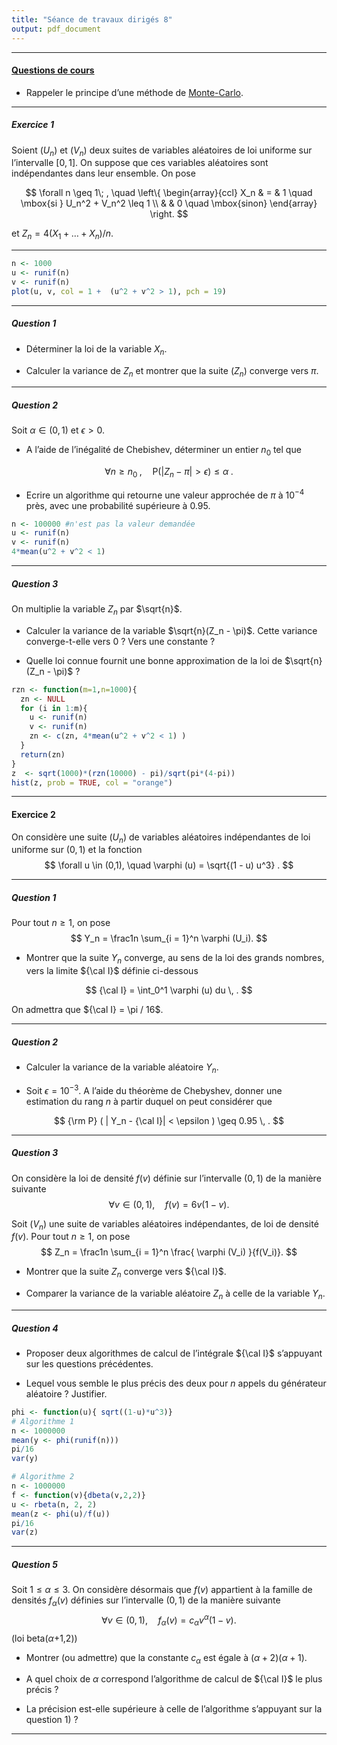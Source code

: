 ```yaml
---
title: "Séance de travaux dirigés 8"
output: pdf_document
---
```


** **

#### [Questions de cours](http://francoio.github.io/html/CM7.html) 

* Rappeler le principe d'une méthode de [Monte-Carlo](https://fr.wikipedia.org/wiki/Casino_de_Monte-Carlo).


** **

##### Exercice 1

Soient $(U_n)$ et $(V_n)$ deux suites de variables aléatoires de loi uniforme sur l'intervalle $[0,1]$. On suppose que ces variables aléatoires sont indépendantes dans leur ensemble. On pose 

$$ \forall n \geq 1\; , \quad \left\{ 
\begin{array}{ccl} 
X_n &  = & 1  \quad \mbox{si      } U_n^2 + V_n^2 \leq 1 \\
    &    & 0  \quad \mbox{sinon}
\end{array}
\right.
$$

et $Z_n = 4 ( X_1 + \dots + X_n )/ n$.

** ** 

```r
n <- 1000
u <- runif(n)
v <- runif(n)
plot(u, v, col = 1 +  (u^2 + v^2 > 1), pch = 19)
```


** **

##### Question 1 

* Déterminer la loi de la variable $X_n$. 

* Calculer la variance de $Z_n$ et montrer que la suite $(Z_n)$ converge vers $\pi$.

** ** 

##### Question 2

Soit $\alpha \in (0,1)$ et $\epsilon >0$.

* A l'aide de l'inégalité de Chebishev, déterminer un entier $n_0$ tel que

$$ \forall n \geq n_0 \; , \quad \mbox{P}(|Z_n - \pi| > \epsilon) \leq \alpha \; .$$

* Ecrire un algorithme qui retourne une valeur approchée de $\pi$ à $10^{-4}$ près, avec une probabilité supérieure à $0.95$.      

```r
n <- 100000 #n'est pas la valeur demandée
u <- runif(n)
v <- runif(n)
4*mean(u^2 + v^2 < 1)
```

** **

##### Question 3

On multiplie la variable $Z_n$ par $\sqrt{n}$.

* Calculer la variance de la variable $\sqrt{n}(Z_n - \pi)$. Cette variance converge-t-elle vers 0 ? Vers une constante ?

* Quelle loi connue fournit une bonne approximation de la loi de $\sqrt{n} (Z_n - \pi)$ ?

```r
rzn <- function(m=1,n=1000){
  zn <- NULL
  for (i in 1:m){
    u <- runif(n)
    v <- runif(n)
    zn <- c(zn, 4*mean(u^2 + v^2 < 1) )
  }
  return(zn)
}
z  <- sqrt(1000)*(rzn(10000) - pi)/sqrt(pi*(4-pi))
hist(z, prob = TRUE, col = "orange")
```


** ** 

#### Exercice 2

On considère une suite $(U_n)$ de variables aléatoires indépendantes de loi uniforme sur $(0,1)$ et la fonction
$$
\forall u \in (0,1), \quad \varphi (u) =    \sqrt{(1 - u) u^3} .
$$

** ** 

##### Question 1

Pour tout $n\geq 1$, on pose
$$
 Y_n = \frac1n  \sum_{i = 1}^n \varphi (U_i).
$$

* Montrer que la suite $Y_n$ converge, au sens de la loi des grands nombres, vers la limite ${\cal I}$ définie ci-dessous

$$
{\cal I} = \int_0^1   \varphi (u) du   \, .
$$

On admettra que ${\cal I} = \pi / 16$.

** **

##### Question 2

* Calculer la variance de la variable aléatoire $Y_n$.

* Soit $\epsilon = 10^{-3}$. A l'aide du théorème de Chebyshev, donner une estimation du rang $n$ à partir duquel on peut considérer que

$$
{\rm P} ( | Y_n - {\cal I}|  < \epsilon ) \geq 0.95 \, .
$$


** **

##### Question 3

On considère la loi de densité $f(v)$ définie sur l'intervalle $(0,1)$ de la manière suivante
$$
\forall v \in (0,1), \quad f(v) = 6 v(1 - v) .
$$

Soit $(V_n)$ une suite de variables aléatoires indépendantes, de loi de densité $f(v)$. Pour tout $n\geq 1$, on pose
$$
 Z_n = \frac1n  \sum_{i = 1}^n \frac{ \varphi (V_i) }{f(V_i)}.
$$


* Montrer que la suite $Z_n$ converge vers ${\cal I}$.

* Comparer la variance de la variable aléatoire $Z_n$ à celle de la variable $Y_n$.

** **

##### Question 4

* Proposer deux algorithmes de calcul de l'intégrale ${\cal I}$ s'appuyant sur les questions précédentes. 

* Lequel vous semble le plus précis des deux pour $n$ appels du générateur aléatoire ? Justifier.

```r
phi <- function(u){ sqrt((1-u)*u^3)}
# Algorithme 1
n <- 1000000
mean(y <- phi(runif(n)))
pi/16
var(y)

# Algorithme 2
n <- 1000000
f <- function(v){dbeta(v,2,2)}
u <- rbeta(n, 2, 2)
mean(z <- phi(u)/f(u))
pi/16
var(z)
```

** ** 

##### Question 5

Soit $1\leq \alpha \leq 3$. On considère désormais que $f(v)$ appartient à la famille de densités $f_{\alpha}(v)$ définies sur l'intervalle $(0,1)$ de la manière suivante
$$
\forall v \in (0,1), \quad f_{\alpha}(v) = c_{\alpha} v^{\alpha} (1 - v) .
$$
(loi beta($\alpha$+1,2))


* Montrer (ou admettre) que la constante $c_{\alpha}$ est égale à $(\alpha + 2)(\alpha +1)$.

* A quel choix de $\alpha$ correspond l'algorithme de calcul de ${\cal I}$ le plus précis ? 

* La précision est-elle supérieure à celle de l'algorithme s'appuyant sur la question 1) ?

** **







